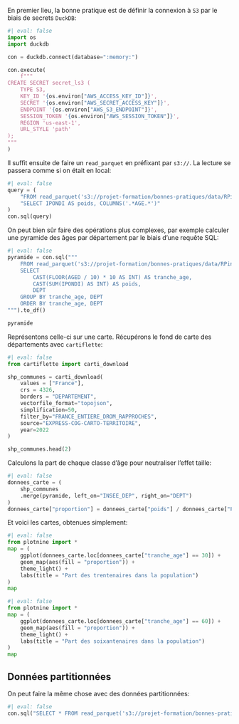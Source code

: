 
En premier lieu, la bonne pratique est de définir la connexion à `S3` par le biais de secrets `DuckDB`:

```python
#| eval: false
import os
import duckdb 

con = duckdb.connect(database=":memory:")

con.execute(
    f"""
CREATE SECRET secret_ls3 (
    TYPE S3,
    KEY_ID '{os.environ["AWS_ACCESS_KEY_ID"]}',
    SECRET '{os.environ["AWS_SECRET_ACCESS_KEY"]}',
    ENDPOINT '{os.environ["AWS_S3_ENDPOINT"]}',
    SESSION_TOKEN '{os.environ["AWS_SESSION_TOKEN"]}',
    REGION 'us-east-1',
    URL_STYLE 'path'
);
"""
)
```

Il suffit ensuite de faire un `read_parquet` en préfixant par `s3://`. La lecture se passera comme si on était en local:

```python
#| eval: false
query = (
    "FROM read_parquet('s3://projet-formation/bonnes-pratiques/data/RPindividus.parquet') "
    "SELECT IPONDI AS poids, COLUMNS('.*AGE.*')"
)
con.sql(query)
```

On peut bien sûr faire des opérations plus complexes, par exemple calculer une pyramide des âges par département par le biais d'une requête SQL:

```python
#| eval: false
pyramide = con.sql("""
    FROM read_parquet('s3://projet-formation/bonnes-pratiques/data/RPindividus.parquet')
    SELECT 
        CAST(FLOOR(AGED / 10) * 10 AS INT) AS tranche_age,
        CAST(SUM(IPONDI) AS INT) AS poids,
        DEPT
    GROUP BY tranche_age, DEPT
    ORDER BY tranche_age, DEPT
""").to_df()

pyramide
```

Représentons celle-ci sur une carte. Récupérons le fond de carte des départements avec `cartiflette`:

```python
#| eval: false
from cartiflette import carti_download

shp_communes = carti_download(
    values = ["France"],
    crs = 4326,
    borders = "DEPARTEMENT",
    vectorfile_format="topojson",
    simplification=50,
    filter_by="FRANCE_ENTIERE_DROM_RAPPROCHES",
    source="EXPRESS-COG-CARTO-TERRITOIRE",
    year=2022
)

shp_communes.head(2)
```

Calculons la part de chaque classe d'âge pour neutraliser l'effet taille:

```python
#| eval: false
donnees_carte = (
    shp_communes
    .merge(pyramide, left_on="INSEE_DEP", right_on="DEPT")
)
donnees_carte["proportion"] = donnees_carte["poids"] / donnees_carte["POPULATION"]
```

Et voici les cartes, obtenues simplement:

```python
#| eval: false
from plotnine import *
map = (
    ggplot(donnees_carte.loc[donnees_carte["tranche_age"] == 30]) +
    geom_map(aes(fill = "proportion")) +
    theme_light() +
    labs(title = "Part des trentenaires dans la population")
)
map
```



```python
#| eval: false
from plotnine import *
map = (
    ggplot(donnees_carte.loc[donnees_carte["tranche_age"] == 60]) +
    geom_map(aes(fill = "proportion")) +
    theme_light() +
    labs(title = "Part des soixantenaires dans la population")
)
map
```

## Données partitionnées

On peut faire la même chose avec des données partitionnées:

```python
#| eval: false
con.sql("SELECT * FROM read_parquet('s3://projet-formation/bonnes-pratiques/data/RPindividus/**/*.parquet', hive_partitioning = true) WHERE DEPT IN (11, 31, 34)")
```
